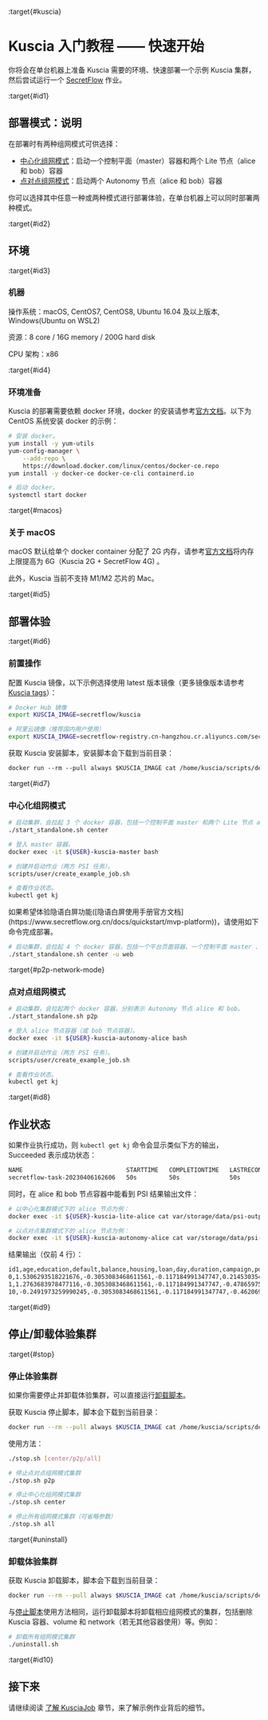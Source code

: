 :target{#kuscia}

# Kuscia 入门教程 —— 快速开始

你将会在单台机器上准备 Kuscia 需要的环境、快速部署一个示例 Kuscia 集群，然后尝试运行一个 [SecretFlow](https://www.secretflow.org.cn/docs/secretflow) 作业。

:target{#id1}

## 部署模式：说明

在部署时有两种组网模式可供选择：

- [中心化组网模式](../reference/architecture_cn.mdx#centralized)：启动一个控制平面（master）容器和两个 Lite 节点（alice 和 bob）容器
- [点对点组网模式](../reference/architecture_cn.mdx#peer-to-peer)：启动两个 Autonomy 节点（alice 和 bob）容器

你可以选择其中任意一种或两种模式进行部署体验，在单台机器上可以同时部署两种模式。

:target{#id2}

## 环境

:target{#id3}

### 机器

操作系统：macOS, CentOS7, CentOS8, Ubuntu 16.04 及以上版本, Windows(Ubuntu on WSL2)

资源：8 core / 16G memory / 200G hard disk

CPU 架构：x86

:target{#id4}

### 环境准备

Kuscia 的部署需要依赖 docker 环境，docker 的安装请参考[官方文档](https://docs.docker.com/engine/install/)。以下为 CentOS 系统安装 docker 的示例：

```bash
# 安装 docker。
yum install -y yum-utils
yum-config-manager \
	--add-repo \
	https://download.docker.com/linux/centos/docker-ce.repo
yum install -y docker-ce docker-ce-cli containerd.io

# 启动 docker。
systemctl start docker
```

:target{#macos}

### 关于 macOS

macOS 默认给单个 docker container 分配了 2G 内存，请参考[官方文档](https://docs.docker.com/desktop/settings/mac/)将内存上限提高为 6G（Kuscia 2G + SecretFlow 4G) 。

此外，Kuscia 当前不支持 M1/M2 芯片的 Mac。

:target{#id5}

## 部署体验

:target{#id6}

### 前置操作

配置 Kuscia 镜像，以下示例选择使用 latest 版本镜像（更多镜像版本请参考 [Kuscia tags](https://hub.docker.com/r/secretflow/kuscia/tags)）：

```bash
# Docker Hub 镜像
export KUSCIA_IMAGE=secretflow/kuscia

# 阿里云镜像（推荐国内用户使用）
export KUSCIA_IMAGE=secretflow-registry.cn-hangzhou.cr.aliyuncs.com/secretflow/kuscia
```

获取 Kuscia 安装脚本，安装脚本会下载到当前目录：

```default
docker run --rm --pull always $KUSCIA_IMAGE cat /home/kuscia/scripts/deploy/start_standalone.sh > start_standalone.sh && chmod u+x start_standalone.sh
```

:target{#id7}

### 中心化组网模式

```bash
# 启动集群，会拉起 3 个 docker 容器，包括一个控制平面 master 和两个 Lite 节点 alice 和 bob。
./start_standalone.sh center

# 登入 master 容器。
docker exec -it ${USER}-kuscia-master bash

# 创建并启动作业（两方 PSI 任务）。
scripts/user/create_example_job.sh

# 查看作业状态。
kubectl get kj
```

<Container type="tip">
  如果希望体验隐语白屏功能([隐语白屏使用手册官方文档](https://www.secretflow.org.cn/docs/quickstart/mvp-platform))，请使用如下命令完成部署。

  ```bash
  # 启动集群，会拉起 4 个 docker 容器，包括一个平台页面容器、一个控制平面 master 、两个 Lite 节点 alice 和 bob。
  ./start_standalone.sh center -u web
  ```
</Container>

:target{#p2p-network-mode}

### 点对点组网模式

```bash
# 启动集群，会拉起两个 docker 容器，分别表示 Autonomy 节点 alice 和 bob。
./start_standalone.sh p2p

# 登入 alice 节点容器（或 bob 节点容器）。
docker exec -it ${USER}-kuscia-autonomy-alice bash

# 创建并启动作业（两方 PSI 任务）。
scripts/user/create_example_job.sh

# 查看作业状态。
kubectl get kj
```

:target{#id8}

## 作业状态

如果作业执行成功，则 `kubectl get kj` 命令会显示类似下方的输出，Succeeded 表示成功状态：

```bash
NAME                             STARTTIME   COMPLETIONTIME   LASTRECONCILETIME   PHASE
secretflow-task-20230406162606   50s         50s              50s                 Succeeded
```

同时，在 alice 和 bob 节点容器中能看到 PSI 结果输出文件：

```bash
# 以中心化集群模式下的 alice 节点为例：
docker exec -it ${USER}-kuscia-lite-alice cat var/storage/data/psi-output.csv

# 以点对点集群模式下的 alice 节点为例：
docker exec -it ${USER}-kuscia-autonomy-alice cat var/storage/data/psi-output.csv
```

结果输出（仅前 4 行）：

```bash
id1,age,education,default,balance,housing,loan,day,duration,campaign,pdays,previous,job_blue-collar,job_entrepreneur,job_housemaid,job_management,job_retired,job_self-employed,job_services,job_student,job_technician,job_unemployed,marital_divorced,marital_married,marital_single
0,1.5306293518221676,-0.3053083468611561,-0.117184991347747,0.2145303545250443,1.0358211226635177,-0.3925867711542392,-1.2618906002715358,1.9048694929309795,-0.5762472500554522,-0.4852053503766987,-0.3619838367558999,-0.4639325546169564,-0.1731690076375218,-0.1580237499348341,1.3543943126559297,-0.2734046609851663,-0.1960131708137989,-0.3006459829345367,-0.1700475343179241,-0.4466166954522901,-0.1840186845246444,-0.3589389310523966,0.8806950470683438,-0.6902303314457872
1,1.2763683978477116,-0.3053083468611561,-0.117184991347747,-0.4786597597189064,-0.9654176557324816,-0.3925867711542392,-1.2618906002715358,3.1181827517827982,-0.5762472500554522,-0.4852053503766987,-0.3619838367558999,-0.4639325546169564,-0.1731690076375218,-0.1580237499348341,1.3543943126559297,-0.2734046609851663,-0.1960131708137989,-0.3006459829345367,-0.1700475343179241,-0.4466166954522901,-0.1840186845246444,-0.3589389310523966,0.8806950470683438,-0.6902303314457872
10,-0.2491973259990245,-0.3053083468611561,-0.117184991347747,-0.4620690476721626,1.0358211226635177,-0.3925867711542392,-1.0230801579932494,1.1740266828931782,-0.5762472500554522,-0.4852053503766987,-0.3619838367558999,-0.4639325546169564,-0.1731690076375218,-0.1580237499348341,1.3543943126559297,-0.2734046609851663,-0.1960131708137989,-0.3006459829345367,-0.1700475343179241,-0.4466166954522901,-0.1840186845246444,-0.3589389310523966,-1.1354668149080638,1.4487917358041271
```

:target{#id9}

## 停止/卸载体验集群

:target{#stop}

### 停止体验集群

如果你需要停止并卸载体验集群，可以直接运行[卸载脚本](#uninstall)。

获取 Kuscia 停止脚本，脚本会下载到当前目录：

```bash
docker run --rm --pull always $KUSCIA_IMAGE cat /home/kuscia/scripts/deploy/stop.sh > stop.sh && chmod u+x stop.sh
```

使用方法：

```bash
./stop.sh [center/p2p/all]

# 停止点对点组网模式集群
./stop.sh p2p

# 停止中心化组网模式集群
./stop.sh center

# 停止所有组网模式集群（可省略参数）
./stop.sh all
```

:target{#uninstall}

### 卸载体验集群

获取 Kuscia 卸载脚本，脚本会下载到当前目录：

```bash
docker run --rm --pull always $KUSCIA_IMAGE cat /home/kuscia/scripts/deploy/uninstall.sh > uninstall.sh && chmod u+x uninstall.sh
```

与[停止脚本](#stop)使用方法相同，运行卸载脚本将卸载相应组网模式的集群，包括删除 Kuscia 容器、volume 和 network（若无其他容器使用）等。例如：

```bash
# 卸载所有组网模式集群
./uninstall.sh
```

:target{#id10}

## 接下来

请继续阅读 [了解 KusciaJob](run_secretflow_cn.mdx) 章节，来了解示例作业背后的细节。
